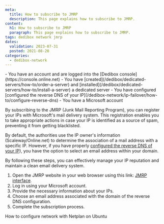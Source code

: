 ```yaml
---
meta:
  title: How to subscribe to JMRP
  description: This page explains how to subscribe to JMRP.
content:
  h1: How to subscribe to JMRP
  paragraph: This page explains how to subscribe to JMRP.
tags: dedibox network jmrp
dates:
  validation: 2023-07-31
  posted: 2021-08-20
categories:
  - dedibox-network
---
```


<Message type="requirement">
  - You have an account and are logged into the [Dedibox console](https://console.online.net)
  - You have [created](/dedibox/dedicated-servers/how-to/order-a-server) and [installed](/dedibox/dedicated-servers/how-to/install-a-server) a dedicated server
  - You have configured [configured the reverse DNS of your IP](/dedibox-network/ip-failover/how-to/configure-reverse-dns)
  - You have a Microsoft account
</Message>

By subscribing to the JMRP (Junk Mail Reporting Program), you can register your IPs with Microsoft's mail delivery system. This registration enables you to take appropriate actions in case your IP is identified as a source of spam, preventing it from getting blacklisted.

By default, the authorities use the IP owner's information (Scaleway/Online.net) to determine the association of a mail address with a specific IP. 
However, if you have properly [configured the reverse DNS of your IP](/dedibox-network/ip-failover/how-to/configure-reverse-dns)), you have the option to select an email address within your domain.

By following these steps, you can effectively manage your IP reputation and maintain a clean email delivery system.

1. Open the JMRP website in your web browser using this link: [JMRP interface](https://postmaster.live.com/snds/JMRP.aspx).
2. Log in using your Microsoft account.
3. Provide the necessary information about your IPs.
4. Choose an email address associated with the domain of the reverse DNS configuration.
5. Complete the subscription process.

<Navigation title="See Also">
  <PreviousButton to="/dedibox-network/network/how-to/configure-network-netplan/">How to configure network with Netplan on Ubuntu</PreviousButton>
</Navigation>